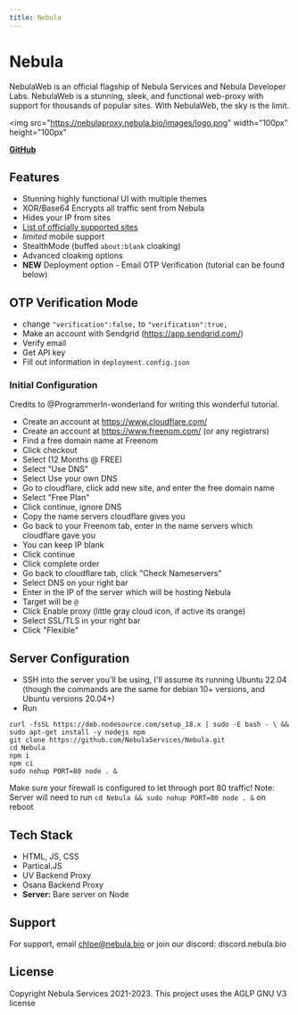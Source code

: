 ```yaml
---
title: Nebula
---
```


# Nebula

NebulaWeb is an official flagship of Nebula Services and Nebula Developer Labs. NebulaWeb is a stunning, sleek, and functional web-proxy with support for thousands of popular sites. With NebulaWeb, the sky is the limit.

<img
  src="https://nebulaproxy.nebula.bio/images/logo.png"
  width="100px"
  height="100px"
></img>

[**GitHub**](https://github.com/NebulaServices/Nebula)

## Features

- Stunning highly functional UI with multiple themes
- XOR/Base64 Encrypts all traffic sent from Nebula
- Hides your IP from sites
- [List of officially supported sites](https://github.com/NebulaServices/Nebula/blob/main/docs/officially-supported-sites.md)
- _limited_ mobile support
- StealthMode (buffed `about:blank` cloaking)
- Advanced cloaking options
- **NEW** Deployment option - Email OTP Verification (tutorial can be found below)

## OTP Verification Mode

- change `"verification":false,` to `"verification":true,`
- Make an account with Sendgrid (https://app.sendgrid.com/)
- Verify email
- Get API key
- Fill out information in `deployment.config.json`

### Initial Configuration

Credits to @ProgrammerIn-wonderland for writing this wonderful tutorial.

- Create an account at https://www.cloudflare.com/
- Create an account at https://www.freenom.com/ (or any registrars)
- Find a free domain name at Freenom
- Click checkout
- Select (12 Months @ FREE)
- Select "Use DNS"
- Select Use your own DNS
- Go to cloudflare, click add new site, and enter the free domain name
- Select "Free Plan"
- Click continue, ignore DNS
- Copy the name servers cloudflare gives you
- Go back to your Freenom tab, enter in the name servers which cloudflare gave you
- You can keep IP blank
- Click continue
- Click complete order
- Go back to cloudflare tab, click "Check Nameservers"
- Select DNS on your right bar
- Enter in the IP of the server which will be hosting Nebula
- Target will be `@`
- Click Enable proxy (little gray cloud icon, if active its orange)
- Select SSL/TLS in your right bar
- Click "Flexible"

## Server Configuration

- SSH into the server you'll be using, I'll assume its running Ubuntu 22.04 (though the commands are the same for debian 10+ versions, and Ubuntu versions 20.04+)
- Run

```
curl -fsSL https://deb.nodesource.com/setup_18.x | sudo -E bash - \ &&
sudo apt-get install -y nodejs npm
git clone https://github.com/NebulaServices/Nebula.git
cd Nebula
npm i
npm ci
sudo nohup PORT=80 node . &
```

Make sure your firewall is configured to let through port 80 traffic!
Note: Server will need to run `cd Nebula && sudo nohup PORT=80 node . &` on reboot

## Tech Stack

- HTML, JS, CSS
- Partical.JS
- UV Backend Proxy
- Osana Backend Proxy
- **Server:** Bare server on Node

## Support

For support, email chloe@nebula.bio or join our discord: discord.nebula.bio

## License

Copyright Nebula Services 2021-2023. This project uses the AGLP GNU V3 license
